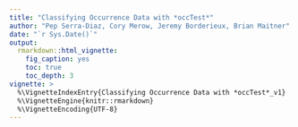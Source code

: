 ```yaml
---
title: "Classifying Occurrence Data with *occTest*"
author: "Pep Serra-Diaz, Cory Merow, Jeremy Borderieux, Brian Maitner"
date: "`r Sys.Date()`"
output: 
  rmarkdown::html_vignette:
    fig_caption: yes
    toc: true
    toc_depth: 3
vignette: >
  %\VignetteIndexEntry{Classifying Occurrence Data with *occTest*_v1}
  %\VignetteEngine{knitr::rmarkdown}
  %\VignetteEncoding{UTF-8}
---
```


<!-- ```{r setup, include=FALSE} -->
<!-- knitr::opts_chunk$set(echo = TRUE) -->
<!-- knitr::opts_chunk$set(cache = TRUE) -->
<!-- ``` -->

<!-- # What does occTest do? -->

<!-- *occTest* implements a workflow to integrate, assess and control data quality of species occurrences, and is especially designed species distribution analysis and modelling. The quality control workflow follows a hierarchical procedure (Figure 1; see Serra-Diaz et al. 2018 and Figure 1) and chracterizes the occurrences according to several checks on the coordinates and environmental layers.  -->

<!-- Classifying occurrences should not be understood as data cleaning, but rather as the application of several tests that enable the user to characterize an occurrence record. Such profiling should enable the user choose the best analysis with the data at hand and understand the limits of the data. This is differs from the more classical approach of data selection, cleaning or scrubbing, but it is obviously a critical step prior to cleaning data for a given analysis. You can of course use *occTest* for data cleaning/scrubbing/filtering too, and there are specific fucntions for that -->

<!-- The packages is based on a combination of new created functions by J.M. Serra-Diaz, C.Merow and B.Maitner, and a wrapper of functions from packages biogeo (Patterson et al. ) and CoordinateCleaner(Zizka et al. ) among others. -->


<!-- ## Workflow overview and data needed -->

<!-- The main function, that implements the workflow is called *occTest*. The workflow is divided in several steps detailed below, but it consist of two main procedures: the filtering procedure and the analysis procedure (Fig.1). The filtering procedure flags occurrences that are not useable for SDMs and a strong correction of the coordinates is needed (see biogeo package for potential solutions). The analysis procedure undertakes several analysis (e.g. geographical outliers, environmental outliers, etc.) using multiple tests in each analysis in order to assess potential errors, and how these may affect the model.   -->


<!-- The workflow NEEDS a MINIMUM of THREE parameters:  -->

<!-- 1. Species name (sp.name; character) -->

<!-- 2. Species occurrence dataset (sp.table; data.frame)  -->
<!-- The species occurrence data.frame contains the presence records in latitude-longitude WGS84 geographic coordinate system, with column name 'x' for longitude and column name 'y' for latitude (NOTE: these column names can be flexible and user defined, see below, but 'x' and 'y' are the defaults)  -->

<!-- 3. Environmental raster (r.env; rasterStack), with quantitiative continuous variables such as a climate. -->
<!-- The environment raster is a rasterStack object that contains the climate variables intended for use in an SDM or another analysis relating species occurrence and climate.  -->

<!-- ```{r} -->
<!-- #load data -->
<!-- library(spocc) -->
<!-- df <- occ(query = 'Martes martes') -->
<!-- occ.data <-occ2df(df) -->

<!-- #we change the names here but we could just change it in the tableSettings (we could see that later) -->
<!-- names (occ.data)[2] <- 'decimalLongitude' -->
<!-- names (occ.data)[3] <- 'decimalLatitude' -->

<!-- #load needed environmental data -->
<!-- library (raster) -->
<!-- environmentRaster = raster::getData(name='worldclim',var='bio', res=10,path = tempdir()) -->

<!-- #classify occurrences -->
<!-- library(occTest) -->
<!-- outMartesMartes = occTest::occTest(sp.name='Martes martes', sp.table = occ.data,r.env = environmentRaster) -->

<!-- ``` -->

<!-- ## *occTest* output -->

<!-- The outputs of occTest is a  a dataframe with coordinates, and a number of additional columns that inform of tests, corrections and summary measures of tests grouped by kinds of tests (e.g. scores, see below). -->


<!-- ```{r} -->
<!-- #check the output -->
<!-- class(outMartesMartes) -->
<!-- names (outMartesMartes) -->
<!-- head(outMartesMartes) -->
<!-- ``` -->

<!-- ### Inspect the results  -->

<!-- The outputs of the different tests are available to users in the output table. Users will thus be able to classify or scrub the occurrences the way they want to. The names of the columns show this rationale: -->

<!-- [AnalysisType]_[SpecificTest]_value: numeric or logical. Shows the quantitative result of the test (sometimes the same as in the result of the _test) -->

<!-- [AnalysisType]_[SpecificTest]_test: logical Shows whether the occurrence passes or not the test, being T a flag for a wrong record and NA indicating that the test was not performed on that record. -->

<!-- [AnalysisType]_[SpecificTest]_comment: character. Shows some comments related to the specific test. -->

<!-- [AnalysisType]_score: numeric. Averages the results of different tests performed. It informs, for a given set of tests what is the percentatge of test that flagged the record. -->


<!-- Examples:  -->
<!-- *institutionLocality_fromBotanicLocalityName_test* is a test (1/0) that tries to identify records located in biodiversity institutions, with the specific method of interpreting locality names using a set of keywords. -->
<!-- *institutionLocality_score* summarizes all the test to identify records located in biodiversity institutions an outputs a value from 0 to 1. A value of 0.5 would indicate that half of the methods used indicate that is an institution locality.  -->

<!-- Here  is the metadata to characterize the different tests and the hierarchy grouping blocks (e.g. analysis type)  -->
<!-- ```{r,echo=F} -->
<!-- colMetadata = readRDS(system.file('ext/fieldMetadata.rds',package='occTest')) -->
<!-- knitr::kable (colMetadata) -->
<!-- ``` -->

<!-- ## Customizing your analysis -->

<!-- Many specifications may be set to profile occurrences, although not all will be useful in all cases. We guide you here to set specific parameters to your analysis. -->

<!-- All the settings are accessible and can be modified. The settings for *occTest* are organized in a list of four tables -->

<!-- 1. tableSettings   :  providing the specifics of your input data table of occurrence records -->
<!-- 2. analysisSetting :  providing the specifics of each test -->
<!-- 3. gradingSetting  :  providing the specifics of how you want to classify your data -->
<!-- 4. writeoutSettings:  providing the specifics of which and where the outputs should be stored -->

<!-- ### tableSettings: when you have more than xy in your table -->
<!-- Some occurrence data has more than x and y coordinates. If that is the case you can provide important information. The parameter *tableSettings* consists of a list with the following elements that should be identified. Note that even if you want to change only one value of the default you need to provide a full list, with each named elements. -->

<!-- | Named element in list    | Description     | Value  | -->
<!-- | ----------   |:------------------------------:| -------:| -->
<!-- taxonobservation.id | Name of the colum in the species table for the observation ID | character -->
<!-- x.field             | Name of the colum in the species table for the longitude | character -->
<!-- y.field             | Name of the colum in the species table for the latitude | character -->
<!-- t.field            | Name of the colum in the species table for the observation date | character -->
<!-- l.field             | Name of the colum in the species table for the locality name | character -->
<!-- c.field            | Name of the colum in the species table for the REPORTED COUNTRY  | character -->
<!-- e.field             | Name of the colum in the species table for the REPORTED ELEVATION (in meters) | character -->
<!-- a.field              | Name of the colum in the species table for the accuracy (in meters) of the coordinates  | character -->
<!-- ds.field          | Name of the colum in the species table for the source of the data  | character -->


<!-- ### analysisSettings: when you want to select or change the analysis -->
<!-- Do you want to set up different implementations of the analysis? Set up your own parameters. The parameter *analysisSettings* consists of a list with the following elements that should be identified. Note that even if you want to change only one value of the default you need to provide the full list, with each named elements. -->



<!-- | Named element in list    | Description     | Value  | -->
<!-- | ----------   |:------------------------------:| -------:| -->
<!-- \$geoSettings\$coordinate.decimal.precision | decimal precision of the coordintes | numeric -->
<!-- \$geoSettings\$points.proj4string | Projection to use | Proj4 character. CRS("+proj=longlat +datum=WGS84 +no_defs +ellps=WGS84 +towgs84=0,0,0") -->
<!-- \$rangeAnalysis\$countryfield.shapefile | spatialPolygonsDataFrame with the countries and their associated names or ISO3 codes in the dataframe | spatialPolygonsDataFrame. Defaults to rnaturalearth::ne_countries() -->
<!-- \$rangeAnalysis\$doRangeAnalysis | whether the user wants to do perform the analysis of comparing coordinates countries to reported native or invasive countries | logical. Dafaults to T  -->
<!-- \$rangeAnalysis\$excludeUnknownRanges | keep the analysis for occurrences out of the known native or alien countries? | logical. Defaults to F -->
<!-- \$rangeAnalysis\$doCountryRecordAnalysis | whether the user wants to do perform the analysis of comparing reported countries to reported native or invasive countries | logical. Dafaults to T  -->
<!-- \$rangeAnalysis\$excludeNotmatchCountry keep the analysis for occurrences when the reported country is different than the native or alien countries? | logical. Defaults to F -->
<!-- \$centroidAnalysis\$doCentroidDetection | whether the user wants to do perform the analysis of centroid detection | logical. Dafaults to T  -->
<!-- \$centroidAnalysis\$methodCentroidDetection | methods to use to detect centroids. Implemented are: 'BIEN','speciesGeoCodeR','CoordinateCleaner', 'all' | character. Dafaults to 'all'  -->
<!-- \$humanAnalysis\$doHyperHumanDetection | whether the user wants to do perform the analysis of human influence | logical. Dafaults to T -->
<!-- \$humanAnalysis\$methodHyperHumanDetection | what methods to use to detect high human influence Implemented are: 'hii','urban', 'all' | character. Dafaults to 'all'  -->
<!-- \$humanAnalysis\$th.human.influence | when methods are 'all' or 'hii' what is the threshold value for human influence | numeric. Dafaults to 40   -->
<!-- \$humanAnalysis\$ras.hii | raster of the human influence index | raster. Defaults to SEDAC human infuence index | raster -->
<!-- \$institutionAnalysis\$doInstitutionLocality | whether the user wants to do perform the analysis of records potentialy in biodiversity institutions | logical. Dafaults to T  -->
<!-- \$institutionAnalysis\$methodInstitutionLocality | methods to use to detect records  in biodiversity institutions Implemented are: 'fromBotanicLocalityName','fromCoordinates', 'all' | character. Defaults to 'all'   -->
<!-- \$geooutliersAnalysis\$doGeoOutliers | whether the user wants to do perform the analysis of geographical outliers  | logical. Dafaults to T  -->
<!-- \$geooutliersAnalysis\$methodGeoOutliers | methods to use to geographic outliers. Implemented are: 'alphaHull','distance','median','quantSamplingCorrected','grubbs, 'all' | character. Defaults to 'all'   -->
<!-- \$geooutliersAnalysis\$alpha.parameter | alpha parameter desired for method 'alphaHull' | numeric. Defaults to 2 -->
<!-- \$envoutliersAnalysis\$doEnvOutliers | whether the user wants to perform the analysis of environmental outliers | logical. Dafaults to T  -->
<!-- \$envoutliersAnalysis\$methodEnvOutliers | methods to use to environmental outliers. Implemented are: 'bxp','grubbs', 'all' | character. Defaults to 'all'   -->
<!-- \$envoutliersAnalysis\$th.perc.outenv | for method 'bxp' what is the percentage of variables found as an outlier to define it as an outlier | Numeric. Defaults to 0.2 -->
<!-- \$accuracyAnalysis\$do.geoEnvAccuracy | whether the user wants to perform the accuracy analysis | logical. Dafaults to T  -->
<!-- \$accuracyAnalysis\$methodGeoEnvAccuracy | methods to use for the accuracy analysis. Implemented are: 'envDeviation','percDiffCell', 'elevDiff','lattice','rasterCell','all'| character. Defaults to 'all'   -->
<!-- \$accuracyAnalysis\$elev.quality.threshold | for elevDiff method, threshold of the difference between reported and inferred elevation | numeric. Defaults to 100 -->

<!-- ### filterSettings: when you want to provide which criteria to use to filter your occurrence records.  -->
<!-- The user candi -->

<!-- ### classificationSettings: when you want to provide your scheme for labeling your occurrence records -->
<!-- The user can decide different ways to implement the grading system through different parameters in the list *calassificationSettings* -->


<!-- | Named element in list    | Description     | Value  | -->
<!-- | ----------   |:------------------------------:| -------:| -->
<!-- \$grading.test.type | How to consider the consensus when several methods implemented differ? Options implemented are: 'majority','strict' 'relaxed. For instance, 'strict' will flag a record as a geographic outlier if there is at least a method flagging it. 'majority' when the majority of methods agree and 'relaxed' when more than 70% of the methods agree. | charcter. Defaults to 'majority'    -->
<!-- \$qualifiers | should qualifiers be implemented | Logical. Defaults to T                        -->
<!-- \$qualifier.label.scoping | over which grades should qualifiers be implemented |character. Defaults to c('A','B','C','D','E') (all labels applied by default) -->

<!-- ### writeoutSettings: do you want to write the outputs? -->

<!-- The user can specify if outputs are to be written. -->

<!-- | Named element in list    | Description     | Value  | -->
<!-- | ----------   |:------------------------------:| -------:| -->
<!-- \$output.dir | Name of the output directory | character.Defaults to NULL -->
<!-- \$writeAllOutput | should all outptus be written | logical. Defaults to F  -->
<!-- \$write.simple.output | should simple output table be written | logical. Defaults to F  -->
<!-- \$write.simple.output | should full output table be written | logical. Defaults to F  -->
<!-- \$output.base.filename | what is the suffix of the output table filename? | character. Deafaults to 'QAQC' -->

<!-- ### an example of how to modify settings -->

<!-- We do not want to do the accuracy analysis in the workflow because we believe our data is accurate enough and/or we do not have enough information -->

<!-- ```{r} -->
<!-- #load minimal settings -->
<!-- mySettings <- minimalSettings() -->
<!-- #change the attribute of interest (in this case setting an analysis off) -->
<!-- mySettings$analysisSettings$accuracyAnalysis$do.geoEnvAccuracy = F -->
<!-- #add your settings to the function -->
<!-- out = occTest::occTest(sp.name='Martes martes', sp.table = occ.data,r.env = environmentRaster,  -->
<!--                          analysisSettings = mySettings$analysisSettings) -->
<!-- ``` -->


<!-- # Example 1: The hands-off analysis (default) -->

<!-- We can perform a quick test with all defaults. This has a minimal number of inputs and therefore a lot of the tests cannot be performed (note the large amount of NAs in the outputs. These minimal inputs are the data.frame of species occurrence and environmental variables. -->

<!-- ```{r} -->
<!-- #load packages -->
<!-- library(occTest) -->
<!-- library(spocc) -->

<!-- df <- occ(query = 'Pseudotsuga menziesii') -->
<!-- occ.data <-occ2df(df) -->

<!-- #we change the names here but we could just change it in the tableSettings -->
<!-- names (occ.data)[2] <- 'decimalLongitude' -->
<!-- names (occ.data)[3] <- 'decimalLatitude' -->

<!-- #load needed environmental data -->
<!-- library (raster) -->
<!-- renv = raster::getData(name='worldclim',var='bio', res=10,path = tempdir()) -->

<!-- #test occurrence -->
<!-- library(occTest) -->
<!-- outDougFir = occTest(sp.name='Pseudotsuga menziesii',  -->
<!--                                 sp.table = occ.data, -->
<!--                                 r.env = renv,ntv.ctry = c('CAN','USA')) -->


<!-- #check SHORT outputs -->
<!-- head (outDougFir) -->

<!-- ``` -->


<!-- Then we can use *occFilter* to filter the data according to different acceptance levels of rates. The result is a list where the first element fitleredDataset corresponds to the filtered occurrence records and the second element summaryStats provides the summary statistics of the number of tests performed. -->

<!-- The function run with two dedicated options: level and errorAcceptance. Level corresponds to a numeric value (default 1) that uses a group level of tests (see above, for instance geo tests, environment tests) and averages across tests. errorAcceptance corresponds to what level of error you accept. T -->


<!-- | parameter    | Description     | Value  | -->
<!-- | ----------   |:------------------------------:| -------:| -->
<!-- df | data frame output of occurrenceClassify | data.frame -->
<!-- level | numeric. The hierachy you use to group and summarize the different tests performed | numeric. 1 or 2 -->
<!-- errorAcceptance | majority (error accepted up to 50% of the tests), relaxed (70%), strict (20%), custom . Level of error you accept in the groupings| character. Deffault is majority -->
<!-- errorThreshold  | if errorAcceptance set to custom. The threshold of error accepted by group.  | double. 0 to 1 -->


<!-- ```{r} -->
<!-- outDougFirSelec = occFilter(df = outDougFir,errorAcceptance = 'relaxed')  -->
<!-- names (outDougFirSelec) -->
<!-- outDougFirSelec[['fitleredDataset']] -->
<!-- ``` -->

<!-- The output statisics allow you to inspect, for different groupingTestLevels the [groupLeve]_score (the average across specific tests), [groupLevel]_rateTestPerformed (e.g. 0.14 means you performed 14% of the available tests for a given groupLevel) and  [groupLevel]__rateTesttPerformed_NtestPeformed (e.g. the total number of tests perfomed). -->

<!-- ```{r} -->
<!-- outDougFirSelec[['summaryStats']] -->
<!-- ``` -->

<!-- check how the groupings changed with different levels and different threshold acceptance levels  -->

<!-- ```{r} -->
<!-- outDougFirSelec2 = occFilter (df = outDougFir, errorAcceptance = 'strict') -->
<!-- nrow (outDougFirSelec2 [['fitleredDataset']] ) -->
<!-- nrow (outDougFirSelec[['fitleredDataset']]) -->
<!-- ``` -->


<!-- # Example 2: Making the function turn with more detailed data (and more options) -->

<!-- We will apply *occTest* to a dataset that has more fields and for that we need to specify them. -->

<!-- The sample  is a Mediterranean species present in France, Catalonia, Spain and Andorra. But the information of the species is however variable. Some records have the date collected, other records have data on the elevation, others have information on the locality, etc...   -->

<!-- We will now fully use the information on that table to perform as many tests as possible.  -->


<!-- ```{r,fig.width=6,fig.height=4} -->
<!-- #load packages -->
<!-- library(occTest) -->
<!-- library(ggplot2) -->
<!-- library(raster) -->
<!-- library(knitr) -->
<!-- library(rgdal) -->

<!-- #load data -->
<!-- spMed = system.file('ext/SampleData/Sp3Occurrence_v4.csv',package='occTest') -->
<!-- occ.species.nogeoscrub <-  read.table (file = spMed,header = T,sep = ',',as.is = T) -->

<!-- #load the raster of the environmental variables -->
<!-- ras.env.f = system.file('ext/AllEnv.tif',package='occTest') -->
<!-- ras.env = raster::stack(ras.env.f) -->

<!-- ######## CHECK THE INPUT DATA TABLE -->
<!-- str (occ.species.nogeoscrub) -->
<!-- ``` -->

<!-- The table data shows: -->
<!-- - Longitude and latitude are named as MAPX and MAPY (MAPX, MAPY) -->
<!-- - There is a recorded name of a country in the table (COUNTRYRECORD) -->
<!-- - Locality name field (LOCALITYNAME) -->
<!-- - Uncertainty field value (UNCERTEINTY_X_M, UNCERTAINTY_Y_M) -->
<!-- - Date field (DATE) -->

<!-- We will incorporate this information into the workflow. To do so we need to modify the minimalSettings relatedo to table -->

<!-- ```{r} -->
<!-- mySettings <- occTest::minimalSettings() -->
<!-- mySettings$tableSettings$x.field <- 'MAPX' -->
<!-- mySettings$tableSettings$y.field <- 'MAPY' -->
<!-- mySettings$tableSettings$t.field <- 'DATE' -->
<!-- mySettings$tableSettings$l.field <- 'LOCALITYNAME' -->
<!-- mySettings$tableSettings$c.field <- 'COUNTRYRECORD' -->
<!-- mySettings$tableSettings$e.field <- 'ELEVATION' -->
<!-- mySettings$tableSettings$a.field <- c('UNCERTAINTY_X_M','UNCERTAINTY_Y_M') -->
<!-- ``` -->


<!-- We have a more detailed raster of elevation that will allow us to know whether the elevation recorded in our dataset is different from that inferred from the terrain model used to build the climate variables   -->

<!-- ```{r} -->
<!-- #load a high resolution raster of elevations -->
<!-- ras.dem.f = system.file('ext/DEM.tif',package='occTest') -->
<!-- ras.dem = raster(ras.dem.f) -->
<!-- ``` -->

<!-- We have a more detailed raster of human influence than that of the report. In our of map high human influence is considered when a record is in a cell above 50. Let's modify our settings  -->

<!-- ```{r} -->
<!-- #load your own human influence map -->
<!-- ras.humaninfluence.f = system.file('ext/HII.tif',package='occTest') -->
<!-- ras.humaninfluence = raster(ras.humaninfluence.f) -->

<!-- #add it to the settings -->
<!-- mySettings$analysisSettings$humanAnalysis$th.human.influence <-50 -->
<!-- mySettings$analysisSettings$humanAnalysis$methodHyperHumanDetection <-ras.humaninfluence -->

<!-- #plot it -->
<!-- #plot(ras.humaninfluence) -->
<!-- ``` -->

<!-- We also have a more detailed data on country borders  -->
<!-- ```{r} -->
<!-- #load detailed country borders and shorelines -->
<!-- countries.pol.f = system.file('ext/CountryLevel',package='occTest') -->
<!-- countries.pol = readOGR(dsn = countries.pol.f,layer='Countries_SPDF_MED') -->
<!-- names (countries.pol) -->

<!-- #add it to the settings -->
<!-- mySettings$analysisSettings$rangeAnalysis$countries.shapefile <-countries.pol  -->
<!-- mySettings$analysisSettings$rangeAnalysis$countryfield.shapefile <- 'ISO'  -->
<!-- ``` -->

<!-- We also know that the species is native to Spain ('ESP') and considered invasive in France ('FRA') so we will also specify it, and flag anything that is not in these countries -->
<!-- ```{r} -->
<!-- out <- occTest   (sp.name = 'My species', -->
<!--                           sp.table = occ.species.nogeoscrub, -->
<!--                           r.env =ras.env, -->
<!--                           tableSettings = mySettings$tableSettings,  -->
<!--                           analysisSettings =mySettings$analysisSettings, -->
<!--                           r.dem =   ras.dem, -->
<!--                           ntv.ctry = 'ESP', -->
<!--                           inv.ctry = 'FRA', -->
<!--                           verbose = T) -->


<!-- ``` -->

